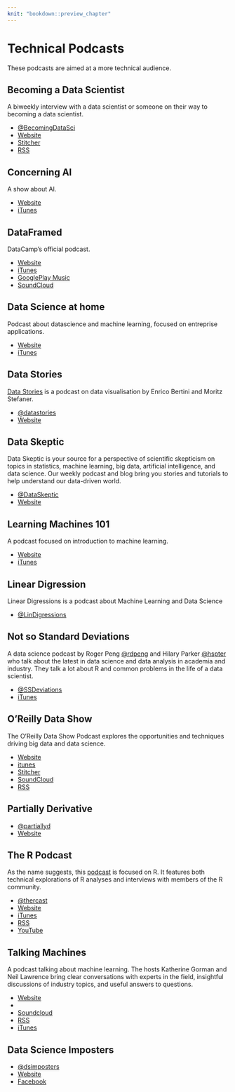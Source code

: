 ```yaml
---
knit: "bookdown::preview_chapter"
---
```


# Technical Podcasts

These podcasts are aimed at a more technical audience.

## Becoming a Data Scientist

A biweekly interview with a data scientist or someone on their way to becoming a data scientist.

* [\@BecomingDataSci](https://twitter.com/BecomingDataSci)
* [Website](http://www.becomingadatascientist.com/category/podcast/)
* [Stitcher](http://www.stitcher.com/podcast/becoming-a-data-scientist-podcast)
* [RSS](https://www.becomingadatascientist.com/feed/podcast)

## Concerning AI 

A show about AI. 

* [Website](https://concerning.ai/)
* [iTunes](https://itunes.apple.com/us/podcast/concerning-ai-existential-risk-from-artificial-intelligence/id1038719211?mt=2)

## DataFramed

DataCamp’s official podcast. 

* [Website](https://www.datacamp.com/community/podcast)
* [iTunes](https://itunes.apple.com/au/podcast/dataframed/id1336150688)
* [GooglePlay Music](https://playmusic.app.goo.gl/?ibi=com.google.PlayMusic&isi=691797987&ius=googleplaymusic&apn=com.google.android.music&link=https://play.google.com/music/m/Idltnsiq2bvzpfzn5tni3iixyta?t%3DDataFramed%26pcampaignid%3DMKT-na-all-co-pr-mu-pod-16)
* [SoundCloud](https://soundcloud.com/dataframed)

## Data Science at home

Podcast about datascience and machine learning, focused on entreprise applications.

* [Website](http://podcast.datascienceathome.com/)
* [iTunes](https://itunes.apple.com/us/podcast/data-science-at-home/id1069871378?mt=2)

## Data Stories

[Data Stories](http://datastori.es/) is a podcast on data visualisation by 
Enrico Bertini and Moritz Stefaner.

 * [\@datastories](https://twitter.com/datastories)
 * [Website](http://datastori.es/)

## Data Skeptic

Data Skeptic is your source for a perspective of scientific skepticism on topics in
statistics, machine learning, big data, artificial intelligence, and data science. Our
weekly podcast and blog bring you stories and tutorials to help understand our
data-driven world.

  * [\@DataSkeptic](https://twitter.com/DataSkeptic)
  * [Website](https://dataskeptic.com/)

## Learning Machines 101

A podcast focused on introduction to machine learning.

* [Website](http://www.learningmachines101.com/)
* [iTunes](https://itunes.apple.com/us/podcast/learning-machines-101/id892779679?mt=2)

## Linear Digression

Linear Digressions is a podcast about Machine Learning and Data Science

 * [\@LinDigressions](https://twitter.com/LinDigressions)

## Not so Standard Deviations

A data science podcast by Roger Peng [\@rdpeng](https://twitter.com/rdpend) and
Hilary Parker [\@hspter](https://twitter.com/hspter) who talk about the latest in
data science and data analysis in academia and industry. They talk a lot about R and
common problems in the life of a data scientist.

 * [\@SSDeviations](https://twitter.com/nssdeviations)
 * [iTunes](https://itunes.apple.com/us/podcast/not-so-standard-deviations/id1040614570?mt=2)

## O'Reilly Data Show

The O'Reilly Data Show Podcast explores the opportunities and techniques driving big data and data science.

 * [Website](https://www.oreilly.com/topics/oreilly-data-show-podcast)
 * [itunes](https://itunes.apple.com/us/podcast/oreilly-data-show/id944929220)
 * [Stitcher](http://www.stitcher.com/podcast/oreilly-media-2/the-oreilly-data-show-podcast?refid=stpr)
 * [SoundCloud](https://soundcloud.com/oreilly-radar/sets/the-oreilly-data-show-podcast)
 * [RSS](http://feeds.podtrac.com/IOJSwQcdEBcg)

## Partially Derivative 

 * [\@partiallyd](https://twitter.com/partiallyd)
 * [Website](http://partiallyderivative.com/)


## The R Podcast

As the name suggests, this [podcast](https://r-podcast.org/) is focused on R.  It features both technical explorations of R analyses and interviews with members of the R community.

 * [\@thercast](https://twitter.com/thercast)
 * [Website](https://r-podcast.org)
 * [iTunes](https://itunes.apple.com/us/podcast/the-r-podcast/id1140581792)
 * [RSS](https://r-podcast.org/episode/index.xml)
 * [YouTube](https://www.youtube.com/user/TheRPodcast)

## Talking Machines

A podcast talking about machine learning. The hosts Katherine Gorman and Neil Lawrence bring clear conversations with experts in the field, insightful discussions of industry topics, and useful answers to questions.

* [Website](http://www.thetalkingmachines.com/)
* [\TlkngMchns](https://twitter.com/TlkngMchns)
* [Soundcloud](https://soundcloud.com/talkingmachines)
* [RSS](http://www.thetalkingmachines.com/blog/?format=RSS)
* [iTunes](https://itunes.apple.com/us/podcast/episodes-talking-machines/id955198749?mt=2)

 
## Data Science Imposters

 * [\@dsimposters](https://twitter.com/dsimposters)
 * [Website](https://datascienceimposters.com/)
 * [Facebook](https://www.facebook.com/dsimposters)
 
 

